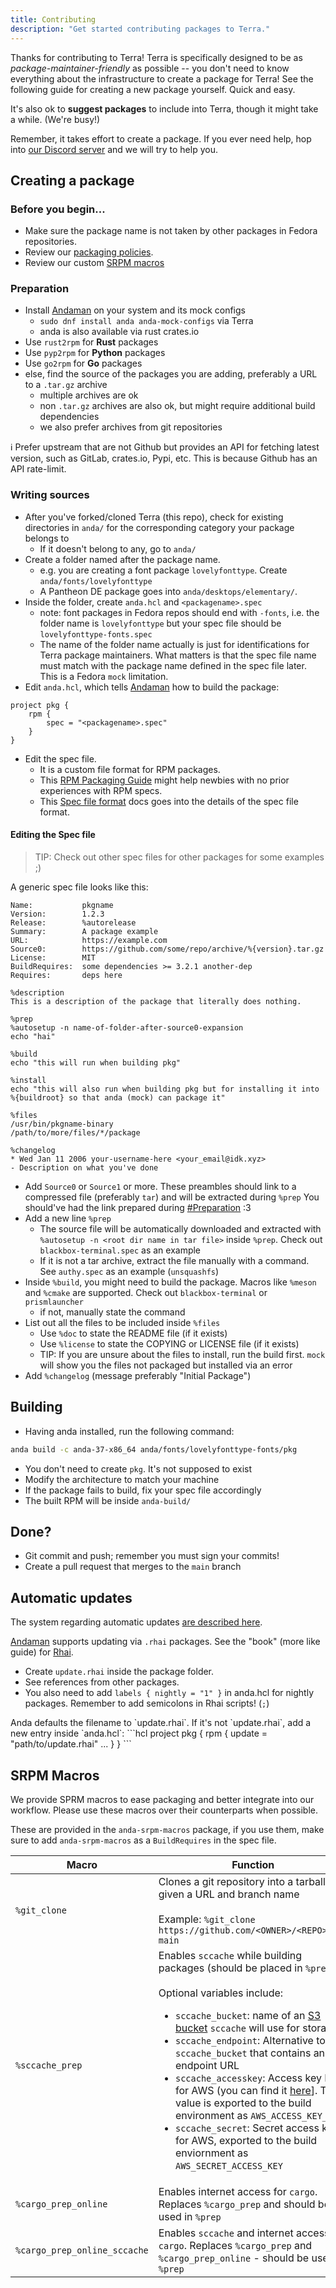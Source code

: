 ```yaml
---
title: Contributing
description: "Get started contributing packages to Terra."
---
```


Thanks for contributing to Terra!
Terra is specifically designed to be as _package-maintainer-friendly_ as possible -- you
don't need to know everything about the infrastructure to create a package for Terra!
See the following guide for creating a new package yourself. Quick and easy.

It's also ok to **suggest packages** to include into Terra, though it might take a while. (We're busy!)

Remember, it takes effort to create a package. If you ever need help, hop into
[our Discord server](https://discord.gg/5fdPuxTg5Q) and we will try to help you.

## Creating a package

### Before you begin...

- Make sure the package name is not taken by other packages in Fedora repositories.
- Review our [packaging policies](https://github.com/terrapkg/packages/wiki/Policy).
- Review our custom [SRPM macros](#srpm-macros)

### Preparation

- Install [Andaman] on your system and its mock configs
  - `sudo dnf install anda anda-mock-configs` via Terra
  - anda is also available via rust crates.io
- Use `rust2rpm` for **Rust** packages
- Use `pyp2rpm` for **Python** packages
- Use `go2rpm` for **Go** packages
- else, find the source of the packages you are adding, preferably a URL to a `.tar.gz` archive
  - multiple archives are ok
  - non `.tar.gz` archives are also ok, but might require additional build dependencies
  - we also prefer archives from git repositories
<Tip>
  ℹ️ Prefer upstream that are not Github but provides an API for fetching latest version, such as GitLab, crates.io, Pypi, etc.
  This is because Github has an API rate-limit.
</Tip>

### Writing sources

- After you've forked/cloned Terra (this repo),
  check for existing directories in `anda/`
  for the corresponding category your package belongs to
  - If it doesn't belong to any, go to `anda/`
- Create a folder named after the package name.
  - e.g. you are creating a font package `lovelyfonttype`. Create `anda/fonts/lovelyfonttype`
  - A Pantheon DE package goes into `anda/desktops/elementary/`.
- Inside the folder, create `anda.hcl` and `<packagename>.spec`
  - note: font packages in Fedora repos should end with `-fonts`,
    i.e. the folder name is `lovelyfonttype` but your spec file should be `lovelyfonttype-fonts.spec`
  - The name of the folder name actually is just for identifications for Terra package maintainers.
    What matters is that the spec file name must match with the package name defined in the spec file later.
    This is a Fedora `mock` limitation.
- Edit `anda.hcl`, which tells [Andaman] how to build the package:

```hcl
project pkg {
    rpm {
        spec = "<packagename>.spec"
    }
}
```

- Edit the spec file.
  - It is a custom file format for RPM packages.
  - This [RPM Packaging Guide] might help newbies with no prior experiences with RPM specs.
  - This [Spec file format] docs goes into the details of the spec file format.

#### Editing the Spec file

> TIP: Check out other spec files for other packages for some examples ;)

A generic spec file looks like this:

```rpmspec
Name:           pkgname
Version:        1.2.3
Release:        %autorelease
Summary:        A package example
URL:            https://example.com
Source0:        https://github.com/some/repo/archive/%{version}.tar.gz
License:        MIT
BuildRequires:  some dependencies >= 3.2.1 another-dep
Requires:       deps here

%description
This is a description of the package that literally does nothing.

%prep
%autosetup -n name-of-folder-after-source0-expansion
echo "hai"

%build
echo "this will run when building pkg"

%install
echo "this will also run when building pkg but for installing it into %{buildroot} so that anda (mock) can package it"

%files
/usr/bin/pkgname-binary
/path/to/more/files/*/package

%changelog
* Wed Jan 11 2006 your-username-here <your_email@idk.xyz>
- Description on what you've done
```

- Add `Source0` or `Source1` or more.
  These preambles should link to a compressed file (preferably `tar`) and will be extracted during `%prep`
  You should've had the link prepared during [#Preparation](#preparation) :3
- Add a new line `%prep`
  - The source file will be automatically downloaded and
    extracted with `%autosetup -n <root dir name in tar file>` inside `%prep`.
    Check out `blackbox-terminal.spec` as an example
  - If it is not a tar archive, extract the file manually with a command.
    See `authy.spec` as an example (`unsquashfs`)
- Inside `%build`, you might need to build the package.
  Macros like `%meson` and `%cmake` are supported.
  Check out `blackbox-terminal` or `prismlauncher`
  - if not, manually state the command
- List out all the files to be included inside `%files`
  - Use `%doc` to state the README file (if it exists)
  - Use `%license` to state the COPYING or LICENSE file (if it exists)
  - TIP: If you are unsure about the files to install, run the build first.
    `mock` will show you the files not packaged but installed via an error
- Add `%changelog` (message preferably "Initial Package")

## Building

- Having anda installed, run the following command:

```sh
anda build -c anda-37-x86_64 anda/fonts/lovelyfonttype-fonts/pkg
```

- You don't need to create `pkg`. It's not supposed to exist
- Modify the architecture to match your machine
- If the package fails to build, fix your spec file accordingly
- The built RPM will be inside `anda-build/`

## Done?

- Git commit and push; remember you must sign your commits!
- Create a pull request that merges to the `main` branch

## Automatic updates

The system regarding automatic updates [are described here](autoupdate).

[Andaman] supports updating via `.rhai` packages.
See the "book" (more like guide) for [Rhai](https://rhai.rs/book/).

- Create `update.rhai` inside the package folder.
- See references from other packages.
- You also need to add `labels { nightly = "1" }` in anda.hcl for nightly packages.
<Warning>Remember to add semicolons in Rhai scripts! (`;`)</Warning>
<Note>
  Anda defaults the filename to `update.rhai`.
  If it's not `update.rhai`, add a new entry inside `anda.hcl`:
  ```hcl
  project pkg {
    rpm {
      update = "path/to/update.rhai"
      ...
    }
  }
  ```
</Note>

## SRPM Macros

We provide SPRM macros to ease packaging and better integrate into our workflow. Please use these macros over their counterparts when possible.

These are provided in the `anda-srpm-macros` package, if you use them, make sure to add `anda-srpm-macros` as a `BuildRequires` in the spec file.

| Macro                        | Function                                                                                                                                                                                                                                                                                                                                                                                                                                                                                                                                                                                                                                                                                  |
| ---------------------------- | ----------------------------------------------------------------------------------------------------------------------------------------------------------------------------------------------------------------------------------------------------------------------------------------------------------------------------------------------------------------------------------------------------------------------------------------------------------------------------------------------------------------------------------------------------------------------------------------------------------------------------------------------------------------------------------------- |
| `%git_clone`                 | Clones a git repository into a tarball given a URL and branch name <br/><br/> Example: `%git_clone https://github.com/<OWNER>/<REPO>.git main`                                                                                                                                                                                                                                                                                                                                                                                                                                                                                                                                            |
| `%sccache_prep`              | Enables `sccache` while building packages (should be placed in `%prep`) <br/><br/> Optional variables include: <ul> <li>`sccache_bucket`: name of an [S3 bucket](https://github.com/mozilla/sccache#s3) `sccache` will use for storage</li> <li>`sccache_endpoint`: Alternative to `sccache_bucket` that contains an endpoint URL</li> <li>`sccache_accesskey`: Access key ID for AWS (you can find it [here](https://docs.aws.amazon.com/sdk-for-rust/latest/dg/credentials.html)]. This value is exported to the build environment as `AWS_ACCESS_KEY_ID`</li> <li>`sccache_secret`: Secret access key for AWS, exported to the build enviornment as `AWS_SECRET_ACCESS_KEY`</li> </ul> |
| `%cargo_prep_online`         | Enables internet access for `cargo`. Replaces `%cargo_prep` and should be used in `%prep`                                                                                                                                                                                                                                                                                                                                                                                                                                                                                                                                                                                                 |
| `%cargo_prep_online_sccache` | Enables `sccache` and internet access for `cargo`. Replaces `%cargo_prep` and `%cargo_prep_online` - should be used in `%prep`                                                                                                                                                                                                                                                                                                                                                                                                                                                                                                                                                            |

[andaman]: https://github.com/FyraLabs/anda/
[rpm packaging guide]: https://rpm-packaging-guide.github.io/
[spec file format]: https://rpm-software-management.github.io/rpm/manual/spec.htm
